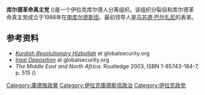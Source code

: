 {{expand|time=2017-02-02T17:50:43+00:00}}
{{unreferenced|time=2017-02-02T17:50:43+00:00}}
'''库尔德革命真主党''' ({{Lang-ku|Hizbullahi Kurdi Shorishger}})是一个伊拉克库尔德人分离组织。该组织分裂自{{le|库尔德真主党|Turkish Hezbollah}}和{{le|伊拉克伊斯兰最高委员会|Islamic Supreme Council of Iraq}}库尔德革命真主党成立于1988年在[[伊拉克库尔德斯坦|南库尔德斯坦]]。最初领导人是[[马苏德·巴尔扎尼|马苏德·巴尔扎尼]]的表弟{{le|阿扎姆·巴尔扎尼|Adham Barzani}}。 

== 参考资料 ==
* [http://www.globalsecurity.org/military/world/iraq/krh.htm ''Kurdish Revolutionary Hizbollah'']{{Wayback|url=http://www.globalsecurity.org/military/world/iraq/krh.htm |date=20170816145952 }} at globalsecurity.org
* [http://www.globalsecurity.org/military/world/iraq/opposition.htm ''Iraqi Opposition'']{{Wayback|url=http://www.globalsecurity.org/military/world/iraq/opposition.htm |date=20170117015554 }} at globalsecurity.org
* ''The Middle East and North Africa''. Routledge 2003, ISBN 1-85743-184-7, p. 515 ({{Google books|pP315Mw3S9EC|online copy|page=515}})

[[Category:庫德族政黨|Category:庫德族政黨]]
[[Category:伊拉克庫德斯坦政治|Category:伊拉克庫德斯坦政治]]
[[Category:伊拉克政党|Category:伊拉克政党]]